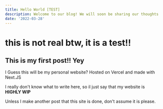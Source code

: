 ```yaml
---
title: Hello World [TEST]
description: Welcome to our blog! We will soon be sharing our thoughts and experiences on a variety of topics. Check back for regular updates and new content. - ChatGPT
date: '2022-03-28'
---
```


# this is not real btw, it is a test!!

## This is my first post!! Yey


I Guess this will be my personal website? Hosted on Vercel and made with Next.JS

I really don't know what to write here, so il just say that my website is **HIGHLY WIP**

Unless I make another post that this site is done, don't assume it is please.
